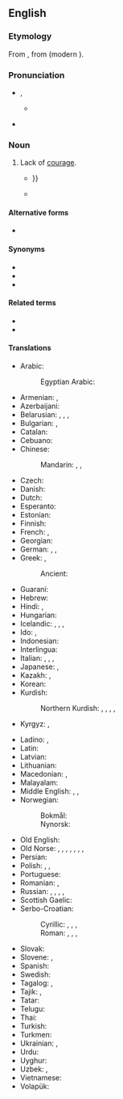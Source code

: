 ==English==
{{wikipedia}}

===Etymology===
From {{inh|en|enm|cowardise}}, from {{der|en|xno|cuardise}} (modern {{cog|fr|couardise}}).

===Pronunciation===
* {{a|RP}} {{enPR|kouʹərdĭs}}, {{IPA|en|/ˈkaʊədɪs/}}
** {{audio|en|LL-Q1860 (eng)-Vealhurl-cowardice.wav|Audio (Southern England)}}
* {{a|GA}} {{IPA|en|/ˈkaʊɚdɪs/}}

===Noun===
{{en-noun|~}}

# Lack of [[courage]].
#* {{RQ:Shakespeare Henry 4-2 Q1|act=IV|scene=ii|page=67|passage=The ſecond property of your excellent ſherris, is the vvarming of the blood, vvhich before (cold & ſetled) left the lyuer vvhite & pale, vvhich is the badge of puſilanimitie and '''covvardize''': but the ſherris vvarmes it, and makes it courſe from the invvards to the partes extreames, {{...}}}}
#*{{quote-journal
|en
|journal=Jewish Currents
|date=2019-7-19
|author=Noah Kulwin
|url=https://jewishcurrents.org/democrats-fail-the-left-once-again/
|title=Democrats Fail the Left, Once Again
|passage=[Ilhan] Omar was left twisting in the wind earlier this year after facing spurious charges of antisemitism, a display of Democratic '''cowardice''' co-signed by Chelsea Clinton, Chuck Schumer, and most every other Democrat with a congressional leadership position.}}

====Alternative forms====
* {{alter|en|cowardize}} {{qualifier|obsolete}}

====Synonyms====
* {{l|en|cowardliness}}
* {{l|en|cowardness}}
* {{l|en|cowardship}}

====Related terms====
* {{l|en|coward}}
* {{l|en|cowardly}}

====Translations====
{{trans-top|the lack of courage}}
* Arabic: {{t|ar|جَبَانَة|f}}
*: Egyptian Arabic: {{t|arz|جبانة|f|tr=gabāna}}
* Armenian: {{t+|hy|վախկոտություն}}, {{t+|hy|երկչոտություն}}
* Azerbaijani: {{t|az|qorxaqlıq}}
* Belarusian: {{t|be|тру́сасць|f}}, {{t|be|палахлі́васць|f}}, {{t|be|баязлі́васць|f}}, {{t|be|маладу́шнасць|f}}
* Bulgarian: {{t|bg|страхли́вост|f}}, {{t+|bg|малоду́шие|n}}
* Catalan: {{t+|ca|covardia|f}}
* Cebuano: {{t|ceb|katalawan}}
* Chinese:
*: Mandarin: {{t+|cmn|膽怯}}, {{t+|cmn|胆怯|tr=dǎnqiè}}, {{t+|cmn|怯懦|tr=qiènuò}}
* Czech: {{t|cs|zbabělost|f}}
* Danish: {{t|da|fejhed|c}}
* Dutch: {{t+|nl|lafheid|f}}
* Esperanto: {{t|eo|malkuraĝeco}}
* Estonian: {{t+|et|argus}}
* Finnish: {{t+|fi|pelkuruus}}
* French: {{t+|fr|lâcheté|f}}, {{t+|fr|couardise|f}}
* Georgian: {{t|ka|სიმხდალე}}
* German: {{t+|de|Feigheit|f}}, {{t+|de|Kleinmut|m}}, {{t+|de|Ängstlichkeit|f}}
* Greek: {{t+|el|δειλία|f}}, {{t+|el|ανανδρία|f}}
*: Ancient: {{t|grc|δειλία|f}}
* Guaraní: {{t|gn|py'amirĩ}}
* Hebrew: {{t|he|פַּחְדָנוּת|f|tr=pakhdanút}}
* Hindi: {{t+|hi|कायरता|f}}, {{t|hi|बुज़दिली|f}}
* Hungarian: {{t+|hu|gyávaság}}
* Icelandic: {{t|is|gunguskapur|m}}, {{t|is|heigulsháttur|m}}, {{t|is|ragmennska|f}}, {{t|is|bleyði|f}}
* Ido: {{t+|io|poltroneso}}, {{t+|io|deskurajo}}
* Indonesian: {{t+|id|kepengecutan}}
* Interlingua: {{t|ia|coardia}}
* Italian: {{t+|it|codardia}}, {{t+|it|viltà}}, {{t+|it|pusillanimità}}, {{t+|it|vigliaccheria}}
* Japanese: {{t|ja|憶病|tr=おくびょう, okubyō}}, {{t+|ja|卑怯|tr=ひきょう, hikyō}}
* Kazakh: {{t|kk|жүрексіздік}}, {{t+|kk|қорқақтық}}
* Korean: {{t+|ko|비겁(卑怯)}}
* Kurdish:
*: Northern Kurdish: {{t+|kmr|newêrekî}}, {{t+|kmr|tirsokî}}, {{t+|kmr|tirsonekî}}, {{t+|kmr|bêcesaretî}}, {{t+|kmr|bêcuretî}}
* Kyrgyz: {{t|ky|коркоктук}}, {{t+|ky|жүрөксүздүк}}
{{trans-mid}}
* Ladino: {{t|lad|kagadero}}, {{t|lad|kagatina}}
* Latin: {{t|la|īgnāvia|f}}
* Latvian: {{t|lv|gļēvulība|f}}
* Lithuanian: {{t|lt|bailumas|m}}
* Macedonian: {{t|mk|кукавичлук|m}}, {{t|mk|плашливост|f}}
* Malayalam: {{t+|ml|ഭീരുത്വം}}
* Middle English: {{t|enm|cowardnesse}}, {{t|enm|cowardie}}, {{t|enm|cowardise}}
* Norwegian:
*: Bokmål: {{t+|nb|feighet|m|f}}
*: Nynorsk: {{t|nn|feigskap|m}}
* Old English: {{t|ang|ierġþ|f}}
* Old Norse: {{t|non|bleyði|f}}, {{t|non|argskapr|m}}, {{t|non|hugbleyði|f}}, {{t|non|geitarhugr|m}}, {{t|non|klaeki|n}}, {{t|non|ragmennska|f}}, {{t|non|ragskapr|m}}, {{t|non|regi|f}}
* Persian: {{t+|fa|بزدلی|tr=bozdeli}}
* Polish: {{t+|pl|tchórzostwo|n}}, {{t+|pl|tchórzliwość|f}}, {{t+|pl|bojaźliwość|f}}
* Portuguese: {{t+|pt|covardia|f}}
* Romanian: {{t+|ro|poltronerie|f}}, {{t+|ro|lașitate|f}}
* Russian: {{t+|ru|тру́сость|f}}, {{t+|ru|малоду́шие|n}}, {{t+|ru|боязли́вость|f}}, {{t+|ru|бзде́ние|n}} {{qualifier|vulgar}}, {{t+|ru|трусли́вость|f}}
* Scottish Gaelic: {{t|gd|cladhaireachd|f}}
* Serbo-Croatian:
*: Cyrillic: {{t|sh|кукавѝчлук|m}}, {{t|sh|стра̀шљиво̄ст|f}}, {{t|sh|пла̀шљиво̄ст|f}}, {{t|sh|боја̀жљиво̄ст|f}}
*: Roman: {{t+|sh|kukavìčluk|m}}, {{t+|sh|stràšljivōst|f}}, {{t+|sh|plàšljivōst|f}}, {{t+|sh|bojàžljivōst|f}}
* Slovak: {{t|sk|zbabelosť|f}}
* Slovene: {{t|sl|boječnost|f}}, {{t+|sl|strahopetnost|f}}
* Spanish: {{t+|es|cobardía|f}}
* Swedish: {{t+|sv|feghet|c}}
* Tagalog: {{t|tl|kaduwagan}}, {{t|tl|karuwagan}}
* Tajik: {{t|tg|буздилӣ}}, {{t|tg|тарсончакӣ}}
* Tatar: {{t+|tt|куркаклык}}
* Telugu: {{t+|te|పిరికితనము}}
* Thai: {{t|th|ความขี้ขลาด}}
* Turkish: {{t+|tr|korkaklık}}
* Turkmen: {{t|tk|gorkaklyk}}
* Ukrainian: {{t+|uk|боягу́зтво|n}}, {{t|uk|малоду́шність|f}}
* Urdu: {{t|ur|بُزْدِلی|f|tr=buzdilī}}
* Uyghur: {{t|ug|قورقۇنچاقلىق}}
* Uzbek: {{t+|uz|qoʻrqoqlik}}, {{t+|uz|yuraksizlik}}
* Vietnamese: {{t+|vi|[[tính]] [[nhút nhát]]}}
* Volapük: {{t+|vo|dredöf}}
{{trans-bottom}}